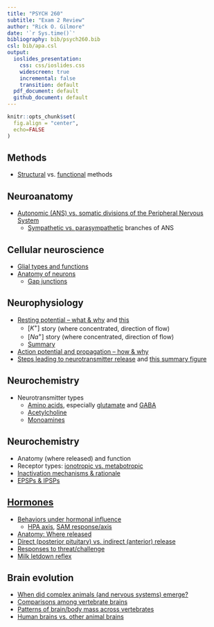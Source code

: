 ```yaml
---
title: "PSYCH 260"
subtitle: "Exam 2 Review"
author: "Rick O. Gilmore"
date: '`r Sys.time()`'
bibliography: bib/psych260.bib
csl: bib/apa.csl
output:
  ioslides_presentation:
    css: css/ioslides.css
    widescreen: true
    incremental: false
    transition: default
  pdf_document: default
  github_document: default
---
```


```r
knitr::opts_chunk$set(
  fig.align = "center",
  echo=FALSE
)
```

## Methods

- [Structural](https://psu-psychology.github.io/psych-260-2021-fall/lectures/260-2021-08-26-history-levels-methods.html#38) vs. [functional](file:///Users/rick/rrr/psych-260-2021-fall/lectures/260-2021-08-31-methods.html#30) methods

## Neuroanatomy

- [Autonomic (ANS) vs. somatic divisions of the Peripheral Nervous System](https://psu-psychology.github.io/psych-260-2021-fall/lectures/260-2021-09-09-anatomy-III.html#48)
    - [Sympathetic vs. parasympathetic](https://psu-psychology.github.io/psych-260-2021-fall/lectures/260-2021-09-09-anatomy-III.html#51) branches of ANS

## Cellular neuroscience

- [Glial types and functions](https://psu-psychology.github.io/psych-260-2021-fall/lectures/260-2021-09-14-cells.html#14)
- [Anatomy of neurons](https://psu-psychology.github.io/psych-260-2021-fall/lectures/260-2021-09-14-cells.html#26)
    - [Gap junctions](https://psu-psychology.github.io/psych-260-2021-fall/lectures/260-2021-10-05-neurochem-II.html#42)

## Neurophysiology

- [Resting potential -- what & why](https://psu-psychology.github.io/psych-260-2021-fall/lectures/260-2021-09-14-cells.html#48) and [this](https://psu-psychology.github.io/psych-260-2021-fall/lectures/260-2021-09-21-cells-II.html#27)
    - $[K^+]$ story (where concentrated, direction of flow)
    + $[Na^+]$ story (where concentrated, direction of flow)
    - [Summary](https://psu-psychology.github.io/psych-260-2021-fall/lectures/260-2021-09-28-cells-III.html#15)
- [Action potential and propagation -- how & why](https://psu-psychology.github.io/psych-260-2021-fall/lectures/260-2021-09-28-cells-III.html#25)
- [Steps leading to neurotransmitter release](https://psu-psychology.github.io/psych-260-2021-fall/lectures/260-2021-09-30-neurochem-I.html#4) and [this summary figure](https://psu-psychology.github.io/psych-260-2021-fall/lectures/260-2021-09-30-neurochem-I.html#31)

## Neurochemistry

- Neurotransmitter types
    - [Amino acids](https://psu-psychology.github.io/psych-260-2020-fall/lectures/260-2020-09-29-neurochem-I.html#27), especially [glutamate](https://psu-psychology.github.io/psych-260-2020-fall/lectures/260-2020-09-29-neurochem-I.html#28) and [GABA](https://psu-psychology.github.io/psych-260-2020-fall/lectures/260-2020-09-29-neurochem-I.html#30)
    - [Acetylcholine](https://psu-psychology.github.io/psych-260-2020-fall/lectures/260-2020-09-29-neurochem-I.html#33)
    - [Monoamines](https://psu-psychology.github.io/psych-260-2020-fall/lectures/260-2020-10-01-neurochem-II.html#13)

## Neurochemistry

- Anatomy (where released) and function
- Receptor types: [ionotropic vs. metabotropic](https://psu-psychology.github.io/psych-260-2021-fall/lectures/260-2021-09-30-neurochem-I.html#16)
- [Inactivation mechanisms & rationale](https://psu-psychology.github.io/psych-260-2021-fall/lectures/260-2021-09-30-neurochem-I.html#21)
- [EPSPs & IPSPs](https://psu-psychology.github.io/psych-260-2021-fall/lectures/260-2021-09-30-neurochem-I.html#20)

## [Hormones](https://psu-psychology.github.io/psych-260-2020-fall/lectures/260-2020-10-06-hormones.html#15)

- [Behaviors under hormonal influence](https://psu-psychology.github.io/psych-260-2021-fall/lectures/260-2021-10-07-hormones.html#19)
    - [HPA axis](https://psu-psychology.github.io/psych-260-2021-fall/lectures/260-2021-10-07-hormones.html#40), [SAM response/axis](https://psu-psychology.github.io/psych-260-2021-fall/lectures/260-2021-10-07-hormones.html#38)
- [Anatomy: Where released](https://psu-psychology.github.io/psych-260-2021-fall/lectures/260-2021-10-07-hormones.html#30)
- [Direct (posterior pituitary) vs. indirect (anterior) release](https://psu-psychology.github.io/psych-260-2021-fall/lectures/260-2021-10-07-hormones.html#32)
- [Responses to threat/challenge](https://psu-psychology.github.io/psych-260-2021-fall/lectures/260-2021-10-07-hormones.html#38)
- [Milk letdown reflex](https://psu-psychology.github.io/psych-260-2021-fall/lectures/260-2021-10-07-hormones.html#45)

## Brain evolution

- [When did complex animals (and nervous systems) emerge?]()
- [Comparisons among vertebrate brains]()
- [Patterns of brain/body mass across vertebrates]()
- [Human brains vs. other animal brains]()

